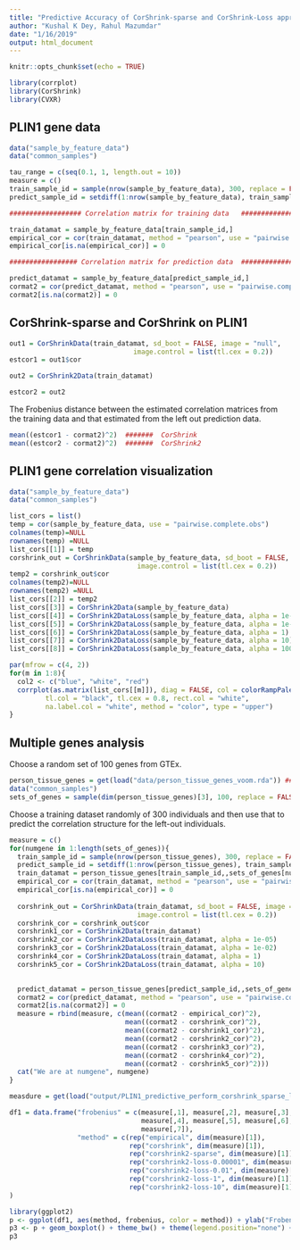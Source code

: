 ```yaml
---
title: "Predictive Accuracy of CorShrink-sparse and CorShrink-Loss approaches on PLIN1 gene expression"
author: "Kushal K Dey, Rahul Mazumdar"
date: "1/16/2019"
output: html_document
---
```


```r
knitr::opts_chunk$set(echo = TRUE)
```

```r
library(corrplot)
library(CorShrink)
library(CVXR)
```

## PLIN1 gene data

```r
data("sample_by_feature_data")
data("common_samples")
```

```r
tau_range = c(seq(0.1, 1, length.out = 10))
measure = c()
train_sample_id = sample(nrow(sample_by_feature_data), 300, replace = FALSE)
predict_sample_id = setdiff(1:nrow(sample_by_feature_data), train_sample_id)

################## Correlation matrix for training data   #########################

train_datamat = sample_by_feature_data[train_sample_id,]
empirical_cor = cor(train_datamat, method = "pearson", use = "pairwise.complete.obs")
empirical_cor[is.na(empirical_cor)] = 0

################# Correlation matrix for prediction data  #########################

predict_datamat = sample_by_feature_data[predict_sample_id,]
cormat2 = cor(predict_datamat, method = "pearson", use = "pairwise.complete.obs")
cormat2[is.na(cormat2)] = 0
```

## CorShrink-sparse and CorShrink on PLIN1

```r
out1 = CorShrinkData(train_datamat, sd_boot = FALSE, image = "null",
                               image.control = list(tl.cex = 0.2))
estcor1 = out1$cor

out2 = CorShrink2Data(train_datamat)

estcor2 = out2

```

The Frobenius distance between the estimated correlation matrices from the training data and that estimated from the left out prediction data.

```r
mean((estcor1 - cormat2)^2)  #######  CorShrink
mean((estcor2 - cormat2)^2)  #######  CorShrink2

```

## PLIN1 gene correlation visualization

```r
data("sample_by_feature_data")
data("common_samples")

list_cors = list()
temp = cor(sample_by_feature_data, use = "pairwise.complete.obs")
colnames(temp)=NULL
rownames(temp) =NULL
list_cors[[1]] = temp
corshrink_out = CorShrinkData(sample_by_feature_data, sd_boot = FALSE, image = "null",
                                image.control = list(tl.cex = 0.2))
temp2 = corshrink_out$cor
colnames(temp2)=NULL
rownames(temp2) =NULL
list_cors[[2]] = temp2
list_cors[[3]] = CorShrink2Data(sample_by_feature_data)
list_cors[[4]] = CorShrink2DataLoss(sample_by_feature_data, alpha = 1e-05)
list_cors[[5]] = CorShrink2DataLoss(sample_by_feature_data, alpha = 1e-02)
list_cors[[6]] = CorShrink2DataLoss(sample_by_feature_data, alpha = 1)
list_cors[[7]] = CorShrink2DataLoss(sample_by_feature_data, alpha = 10)
list_cors[[8]] = CorShrink2DataLoss(sample_by_feature_data, alpha = 100)

par(mfrow = c(4, 2))
for(m in 1:8){
  col2 <- c("blue", "white", "red")
  corrplot(as.matrix(list_cors[[m]]), diag = FALSE, col = colorRampPalette(col2)(200), tl.pos = "td",
         tl.col = "black", tl.cex = 0.8, rect.col = "white",
         na.label.col = "white", method = "color", type = "upper")
}

```


## Multiple genes analysis

Choose a random set of 100 genes from GTEx.

```r
person_tissue_genes = get(load("data/person_tissue_genes_voom.rda")) ##  544 x 53 x 16069 '
data("common_samples")
sets_of_genes = sample(dim(person_tissue_genes)[3], 100, replace = FALSE) 

```

Choose a training dataset randomly of 300 individuals and then use that to predict the correlation structure for the left-out individuals.

```r
measure = c()
for(numgene in 1:length(sets_of_genes)){
  train_sample_id = sample(nrow(person_tissue_genes), 300, replace = FALSE)
  predict_sample_id = setdiff(1:nrow(person_tissue_genes), train_sample_id)
  train_datamat = person_tissue_genes[train_sample_id,,sets_of_genes[numgene]]
  empirical_cor = cor(train_datamat, method = "pearson", use = "pairwise.complete.obs")
  empirical_cor[is.na(empirical_cor)] = 0
  
  corshrink_out = CorShrinkData(train_datamat, sd_boot = FALSE, image = "null",
                                image.control = list(tl.cex = 0.2))
  corshrink_cor = corshrink_out$cor
  corshrink1_cor = CorShrink2Data(train_datamat)
  corshrink2_cor = CorShrink2DataLoss(train_datamat, alpha = 1e-05)
  corshrink3_cor = CorShrink2DataLoss(train_datamat, alpha = 1e-02)
  corshrink4_cor = CorShrink2DataLoss(train_datamat, alpha = 1)
  corshrink5_cor = CorShrink2DataLoss(train_datamat, alpha = 10)
  

  predict_datamat = person_tissue_genes[predict_sample_id,,sets_of_genes[numgene]]
  cormat2 = cor(predict_datamat, method = "pearson", use = "pairwise.complete.obs")
  cormat2[is.na(cormat2)] = 0
  measure = rbind(measure, c(mean((cormat2 - empirical_cor)^2),
                             mean((cormat2 - corshrink_cor)^2),
                             mean((cormat2 - corshrink1_cor)^2),
                             mean((cormat2 - corshrink2_cor)^2),
                             mean((cormat2 - corshrink3_cor)^2),
                             mean((cormat2 - corshrink4_cor)^2),
                             mean((cormat2 - corshrink5_cor)^2)))
  cat("We are at numgene", numgene)
}

```

```r
measdure = get(load("output/PLIN1_predictive_perform_corshrink_sparse_loss.rda"))
```


```r
df1 = data.frame("frobenius" = c(measure[,1], measure[,2], measure[,3],
                                 measure[,4], measure[,5], measure[,6],
                                 measure[,7]),
                 "method" = c(rep("empirical", dim(measure)[1]),
                              rep("corshrink", dim(measure)[1]),
                              rep("corshrink2-sparse", dim(measure)[1]),
                              rep("corshrink2-loss-0.00001", dim(measure)[1]),
                              rep("corshrink2-loss-0.01", dim(measure)[1]),
                              rep("corshrink2-loss-1", dim(measure)[1]),
                              rep("corshrink2-loss-10", dim(measure)[1]))
)

library(ggplot2)
p <- ggplot(df1, aes(method, frobenius, color = method)) + ylab("Frobenius Distance")
p3 <- p + geom_boxplot() + theme_bw() + theme(legend.position="none") + theme(axis.text.x = element_text(angle = 45, hjust = 1))
p3

```

